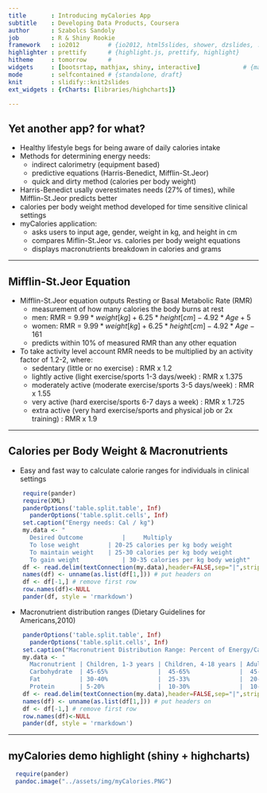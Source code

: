 ```yaml
---
title       : Introducing myCalories App
subtitle    : Developing Data Products, Coursera
author      : Szabolcs Sandoly
job         : R & Shiny Rookie
framework   : io2012	    # {io2012, html5slides, shower, dzslides, ...}
highlighter : prettify		# {highlight.js, prettify, highlight}
hitheme     : tomorrow      # 
widgets     : [bootsrtap, mathjax, shiny, interactive]            # {mathjax, quiz, bootstrap}
mode        : selfcontained # {standalone, draft}
knit        : slidify::knit2slides
ext_widgets : {rCharts: [libraries/highcharts]}

---
```


## Yet another app? for what?

- Healthy lifestyle begs for being aware of daily calories intake
- Methods for determining energy needs: 
	- indirect calorimetry (equipment based) 
	- predictive equations (Harris-Benedict, Mifflin-St.Jeor)
	- quick and dirty method (calories per body weight)
- Harris-Benedict usally overestimates needs (27% of times), while Mifflin-St.Jeor predicts better
- calories per body weight method developed for time sensitive clinical settings 
- myCalories application:
	- asks users to input age, gender, weight in kg, and height in cm   
	- compares Miflin-St.Jeor vs. calories per body weight equations
	- displays macronutrients breakdown in calories and grams
  

--- 

## Mifflin-St.Jeor Equation

- Mifflin-St.Jeor equation outputs Resting or Basal Metabolic Rate (RMR) 
	- measurement of how many calories the body burns at rest
	- men: RMR = $9.99 * weight[kg] + 6.25 * height[cm] - 4.92 * Age + 5$  
	- women: RMR = $9.99 * weight[kg] + 6.25 * height[cm] - 4.92 * Age - 161$
	- predicts within 10% of measured RMR than any other equation
- To take activity level account RMR needs to be multiplied by an activity factor of 1.2-2, where:
	- sedentary (little or no exercise) : RMR x 1.2
	- lightly active (light exercise/sports 1-3 days/week) : RMR x 1.375 
	- moderately active (moderate exercise/sports 3-5 days/week) : RMR x 1.55 
	- very active (hard exercise/sports 6-7 days a week) : RMR x 1.725
	- extra active (very hard exercise/sports and physical job or 2x training) : RMR x 1.9 

---

## Calories per Body Weight & Macronutrients

- Easy and fast way to calculate calorie ranges for individuals in clinical settings

```r
    require(pander)
    require(XML)
    panderOptions('table.split.table', Inf)
	  panderOptions('table.split.cells', Inf)
    set.caption("Energy needs: Cal / kg")
    my.data <- " 
      Desired Outcome		    | 	  Multiply
      To lose weight      	| 20-25 calories per kg body weight
      To maintain weight    | 25-30 calories per kg body weight
      To gain weight 		    | 30-35 calories per kg body weight"
    df <- read.delim(textConnection(my.data),header=FALSE,sep="|",strip.white=TRUE,stringsAsFactors=FALSE)
    names(df) <- unname(as.list(df[1,])) # put headers on
    df <- df[-1,] # remove first row
    row.names(df)<-NULL
    pander(df, style = 'rmarkdown')
```
    
- Macronutrient distribution ranges (Dietary Guidelines for Americans,2010)

``` r
    panderOptions('table.split.table', Inf)
	  panderOptions('table.split.cells', Inf)
    set.caption("Macronutrient Distribution Range: Percent of Energy/Calories")
    my.data <- " 
      Macronutrient	| Children, 1-3 years | Children, 4-18 years | Adults > 18 years
      Carbohydrate  | 45-65%              |  45-65%              |  45-65%
      Fat    		| 30-40%              |  25-33%              |  20-35%
      Protein		| 5-20%               |  10-30%              |  10-35%"
    df <- read.delim(textConnection(my.data),header=FALSE,sep="|",strip.white=TRUE,stringsAsFactors=FALSE)
    names(df) <- unname(as.list(df[1,])) # put headers on
    df <- df[-1,] # remove first row
    row.names(df)<-NULL
    pander(df, style = 'rmarkdown')
```

---

## myCalories demo highlight (shiny + highcharts)

```r

  require(pander)
  pandoc.image("../assets/img/myCalories.PNG")

```




